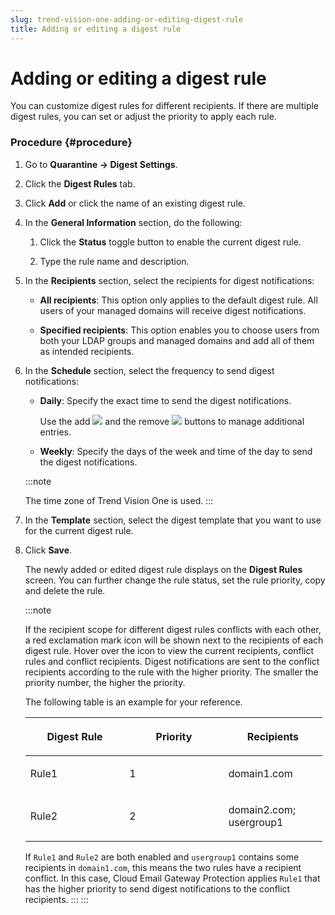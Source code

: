 ```yaml
---
slug: trend-vision-one-adding-or-editing-digest-rule
title: Adding or editing a digest rule
---
```

# Adding or editing a digest rule

You can customize digest rules for different recipients. If there are multiple digest rules, you can set or adjust the priority to apply each rule.

### Procedure {#procedure}

1.  Go to **Quarantine → Digest Settings**.

2.  Click the **Digest Rules** tab.

3.  Click **Add** or click the name of an existing digest rule.

4.  In the **General Information** section, do the following:

    1.  Click the **Status** toggle button to enable the current digest rule.

    2.  Type the rule name and description.

5.  In the **Recipients** section, select the recipients for digest notifications:

    - **All recipients**: This option only applies to the default digest rule. All users of your managed domains will receive digest notifications.

    - **Specified recipients**: This option enables you to choose users from both your LDAP groups and managed domains and add all of them as intended recipients.

6.  In the **Schedule** section, select the frequency to send digest notifications:

    - **Daily**: Specify the exact time to send the digest notifications.

      Use the add ![](/images/plus=GUID-9F240057-0A41-40D6-B218-B1B0237D0E2C=2=en-us=Low.webp) and the remove ![](/images/minus=GUID-642E20ED-C80F-4A0E-AC7E-726EF3DC0A8D=2=en-us=Low.webp) buttons to manage additional entries.

    - **Weekly**: Specify the days of the week and time of the day to send the digest notifications.

    :::note

    The time zone of Trend Vision One is used.
    :::

7.  In the **Template** section, select the digest template that you want to use for the current digest rule.

8.  Click **Save**.

    The newly added or edited digest rule displays on the **Digest Rules** screen. You can further change the rule status, set the rule priority, copy and delete the rule.

    :::note

    If the recipient scope for different digest rules conflicts with each other, a red exclamation mark icon will be shown next to the recipients of each digest rule. Hover over the icon to view the current recipients, conflict rules and conflict recipients. Digest notifications are sent to the conflict recipients according to the rule with the higher priority. The smaller the priority number, the higher the priority.

    The following table is an example for your reference.

    <table style="width:99%;">
    <colgroup>
    <col style="width: 33%" />
    <col style="width: 33%" />
    <col style="width: 33%" />
    </colgroup>
    <thead>
    <tr>
    <th><p>Digest Rule</p></th>
    <th><p>Priority</p></th>
    <th><p>Recipients</p></th>
    </tr>
    </thead>
    <tbody>
    <tr>
    <td><p>Rule1</p></td>
    <td><p>1</p></td>
    <td><p>domain1.com</p></td>
    </tr>
    <tr>
    <td><p>Rule2</p></td>
    <td><p>2</p></td>
    <td><p>domain2.com; usergroup1</p></td>
    </tr>
    </tbody>
    </table>

    If `Rule1` and `Rule2` are both enabled and `usergroup1` contains some recipients in `domain1.com`, this means the two rules have a recipient conflict. In this case, Cloud Email Gateway Protection applies `Rule1` that has the higher priority to send digest notifications to the conflict recipients.
    :::
:::
